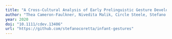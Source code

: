 ```yaml
---
title: "A Cross-Cultural Analysis of Early Prelinguistic Gesture Development and Its Relationship to Language Development"
author: "Thea Cameron-Faulkner, Nivedita Malik, Circle Steele, Stefano Coretta, Ludovica Serratrice, Elena Lieven"
year: 2020
doi: "10.1111/cdev.13406"
url: "https://github.com/stefanocoretta/infant-gestures"
---
```


